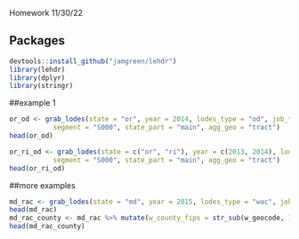 Homework 11/30/22

## Packages
```r
devtools::install_github("jamgreen/lehdr")
library(lehdr)
library(dplyr)
library(stringr)
```


##example 1
```r
or_od <- grab_lodes(state = "or", year = 2014, lodes_type = "od", job_type = "JT01", 
           segment = "S000", state_part = "main", agg_geo = "tract")
head(or_od)
```

```r
or_ri_od <- grab_lodes(state = c("or", "ri"), year = c(2013, 2014), lodes_type = "od", job_type = "JT01", 
           segment = "S000", state_part = "main", agg_geo = "tract")     
head(or_ri_od)
```

##more examples
```r
md_rac <- grab_lodes(state = "md", year = 2015, lodes_type = "wac", job_type = "JT01", segment = "S000")
head(md_rac)
md_rac_county <- md_rac %>% mutate(w_county_fips = str_sub(w_geocode, 1, 5))
head(md_rac_county)
```

